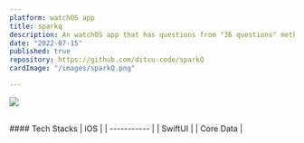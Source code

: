 ```yaml
---
platform: watchOS app
title: sparkq
description: An watchOS app that has questions from "36 questions" method to bring closeness for single person who wants to make the person he/she become more open during the approach process.
date: "2022-07-15"
published: true
repository: https://github.com/ditcu-code/sparkQ
cardImage: "/images/sparkQ.png"

---
```


![](/images/sparkQ.png)

<br />
#### Tech Stacks
| iOS     | 
| ----------- |
| SwiftUI      | 
| Core Data      | 
